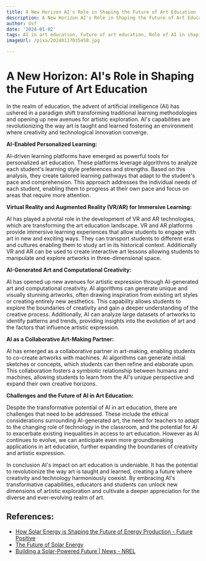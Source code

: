```yaml
---
title: A New Horizon AI's Role in Shaping the Future of Art Education
description: A New Horizon AI's Role in Shaping the Future of Art Education
author: Usf
date: '2024-01-02'
tags: AI in art education, Future of art education, Role of AI in shaping art education
imageUrl: /pixa/20240117035458.jpg

---
```

# A New Horizon:  AI's Role in Shaping the Future of Art Education

In the realm of education, the advent of artificial intelligence (AI) has ushered in a paradigm shift transforming traditional learning methodologies and opening up new avenues for artistic exploration. AI's capabilities are revolutionizing the way art is taught  and learned fostering an environment where creativity and technological innovation converge.

**AI-Enabled Personalized Learning:**

AI-driven learning platforms  have emerged as  powerful tools  for personalized art education. These platforms leverage algorithms to analyze each student's learning style preferences and  strengths. Based  on this analysis, they create tailored learning pathways that adapt to the  student's pace and comprehension.  This approach addresses the individual needs of each  student, enabling them to progress  at their own  pace and focus  on areas that require more attention.

**Virtual Reality and Augmented  Reality (VR/AR) for Immersive Learning:**

AI has played a pivotal role in the development of VR and AR technologies, which are transforming the art education  landscape. VR and AR  platforms provide immersive learning experiences  that allow students to engage with art in new and exciting ways. They can  transport students to different eras and cultures enabling them to study art in its historical context. Additionally  VR and AR  can be  used to  create interactive art lessons allowing students to manipulate and explore artworks in three-dimensional space.

**AI-Generated Art and Computational  Creativity:**

AI has opened up new avenues for artistic expression through AI-generated art and computational creativity.  AI  algorithms can generate unique and visually stunning  artworks, often drawing  inspiration  from existing art styles or creating entirely  new aesthetics. This capability allows students to explore the boundaries of creativity and gain a deeper  understanding of the creative process. Additionally, AI  can analyze large datasets of artworks to identify patterns and trends, providing insights into  the evolution of art and the factors that influence artistic expression.

**AI as a Collaborative Art-Making Partner:**

AI has emerged as a  collaborative partner in art-making, enabling students to co-create artworks with  machines. AI algorithms can generate initial sketches or concepts,  which students can then refine and elaborate upon. This collaboration fosters a symbiotic relationship between humans and machines, allowing students to learn from the AI's unique perspective and  expand their own creative  horizons.

**Challenges and the Future of AI  in Art Education:**

Despite the transformative potential of AI in art education, there are challenges that need to  be addressed. These include the ethical considerations surrounding AI-generated art,  the need for teachers to  adapt to the changing role of technology in the  classroom, and the potential for AI to exacerbate existing inequalities in access to art education. However as AI continues to evolve, we can anticipate even more groundbreaking  applications in art education, further expanding the  boundaries of creativity and  artistic expression.

In conclusion  AI's impact on art education is undeniable.  It has the potential to revolutionize the way art is taught and learned, creating a future where creativity and technology harmoniously coexist. By embracing AI's transformative capabilities,  educators and students can unlock new dimensions of  artistic exploration  and cultivate a deeper appreciation for the diverse and ever-evolving realm of art.

## References:
- [How Solar Energy is Shaping the Future of Energy Production - Future Positive](https://www.thefuturepositive.com/blog/solar-energy-shaping-future-energy-production/)
- [The Future of Solar Energy](https://energy.mit.edu/research/future-solar-energy/)
- [Building a Solar-Powered Future | News - NREL](https://www.nrel.gov/news/program/2022/building-a-solar-powered-future.html)
